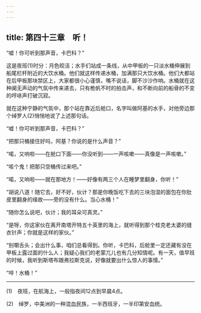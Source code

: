 ```yaml
---
---
---
```

title: 第四十三章　听！
---






“嘘！你可听到那声音，卡巴科？”

这是夜班(1)时分：月色皎洁；水手们站成一条线，从中甲板的一只淡水桶伸展到船尾栏杆附近的大饮水桶。他们就这样传递水桶，加满那只大饮水桶。他们大都站在后甲板那块禁区上，大家都很小心谨慎，嘴不说话，脚不沙沙作响。水桶就在这种阒无声动的气氛中传来递去，只有桅帆不时的拍击声，和不断向前的船骨的不变的哼哧声打破沉寂。

就在这种宁静的气氛中，那个站在靠近后舱口，名字叫做阿基的水手，对他旁边那个绰罗人(2)悄悄地说了上述那句话。

“嘘！你可听到那声音，卡巴科？”

“把那只桶接住好吗，阿基？你说的是什么声音？”

“喏，又响啦——在舱口下面——你没听到——一声咳嗽——真像是一声咳嗽。”

“咳个鬼！把那只空桶传过来吧。”

“喏，又响啦——就在那地方！——好像有两三个人在睡梦里翻身，你听！”

“胡说八道！随它去，好不好，伙计？那是你晚饭吃下去的三块泡湿的面包在你肚皮里翻身的缘故——旁的没有什么。当心水桶！”

“随你怎么说吧，伙计；我的耳朵可真灵。”

“是呀，你这家伙在离开南塔开特五十英里的海上，就听得到那个桂克老太婆的缝衣针声；你就是这样的家伙。”

“别嚼舌头；会出什么事，咱们总看得到。你听，卡巴科，后舱里一定还藏有没在甲板上露过面的什么人；我疑心我们的老蒙兀儿也有几分知情呢。有一天，值早班的时候，我听到斯塔布跟弗拉斯克说，好像就要出什么惊人的事情。”

“啐！水桶！”





* * *



(1)　夜班，在航海上，一般指夜间12点到早晨4点。

(2)　绰罗，中美洲的一种混血民族，一半西班牙，一半印第安血统。